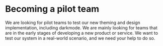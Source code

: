 
<Meta title="Docs/Become a Pilot team/three" />

# Becoming a pilot team

<Title>What is a pilot team?</Title>

We are looking for pilot teams to test our new theming and design
implementation, including darkmode. We are mainly looking for teams
that are in the early stages of developing a new product or service.
We want to test our system in a real-world scenario, and we need
your help to do so.
